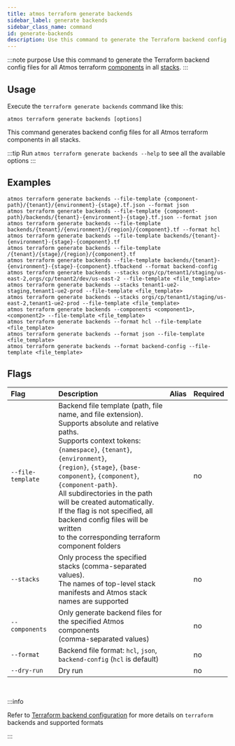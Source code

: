 ```yaml
---
title: atmos terraform generate backends
sidebar_label: generate backends
sidebar_class_name: command
id: generate-backends
description: Use this command to generate the Terraform backend config files for all Atmos terraform components in all stacks.
---
```

:::note purpose
Use this command to generate the Terraform backend config files for all Atmos terraform [components](/core-concepts/components) in
all [stacks](/core-concepts/stacks).
:::

## Usage

Execute the `terraform generate backends` command like this:

```shell
atmos terraform generate backends [options]
```

This command generates backend config files for all Atmos terraform components in all stacks.

:::tip
Run `atmos terraform generate backends --help` to see all the available options
:::

## Examples

```shell
atmos terraform generate backends --file-template {component-path}/{tenant}/{environment}-{stage}.tf.json --format json
atmos terraform generate backends --file-template {component-path}/backends/{tenant}-{environment}-{stage}.tf.json --format json
atmos terraform generate backends --file-template backends/{tenant}/{environment}/{region}/{component}.tf --format hcl
atmos terraform generate backends --file-template backends/{tenant}-{environment}-{stage}-{component}.tf
atmos terraform generate backends --file-template /{tenant}/{stage}/{region}/{component}.tf
atmos terraform generate backends --file-template backends/{tenant}-{environment}-{stage}-{component}.tfbackend --format backend-config
atmos terraform generate backends --stacks orgs/cp/tenant1/staging/us-east-2,orgs/cp/tenant2/dev/us-east-2 --file-template <file_template>
atmos terraform generate backends --stacks tenant1-ue2-staging,tenant1-ue2-prod --file-template <file_template>
atmos terraform generate backends --stacks orgs/cp/tenant1/staging/us-east-2,tenant1-ue2-prod --file-template <file_template>
atmos terraform generate backends --components <component1>,<component2> --file-template <file_template>
atmos terraform generate backends --format hcl --file-template <file_template>
atmos terraform generate backends --format json --file-template <file_template>
atmos terraform generate backends --format backend-config --file-template <file_template>
```

## Flags

| Flag              | Description                                                                                                                                                                                                                                                                                                                                                                                                                                                         | Alias | Required |
|:------------------|:--------------------------------------------------------------------------------------------------------------------------------------------------------------------------------------------------------------------------------------------------------------------------------------------------------------------------------------------------------------------------------------------------------------------------------------------------------------------|:------|:---------|
| `--file-template` | Backend file template (path, file name, and file extension).<br/>Supports absolute and relative paths.<br/>Supports context tokens: `{namespace}`, `{tenant}`, `{environment}`,<br/>`{region}`, `{stage}`, `{base-component}`, `{component}`, `{component-path}`.<br/>All subdirectories in the path will be created automatically.<br/>If the flag is not specified, all backend config files will be written<br/>to the corresponding terraform component folders |       | no       |
| `--stacks`        | Only process the specified stacks (comma-separated values).<br/>The names of top-level stack manifests and Atmos stack names are supported                                                                                                                                                                                                                                                                                                                          |       | no       |
| `--components`    | Only generate backend files for the specified Atmos components<br/>(comma-separated values)                                                                                                                                                                                                                                                                                                                                                                         |       | no       |
| `--format`        | Backend file format: `hcl`, `json`, `backend-config` (`hcl` is default)                                                                                                                                                                                                                                                                                                                                                                                             |       | no       |
| `--dry-run`       | Dry run                                                                                                                                                                                                                                                                                                                                                                                                                                                             |       | no       |

<br/>

:::info

Refer to [Terraform backend configuration](https://developer.hashicorp.com/terraform/language/settings/backends/configuration) for more details
on `terraform` backends and supported formats

:::
